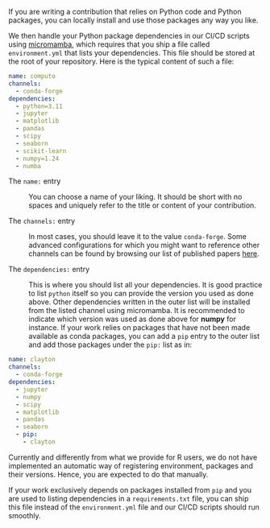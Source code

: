 If you are writing a contribution that relies on Python code and Python packages, you can locally install and use those packages any way you like.

We then handle your Python package dependencies in our CI/CD scripts using [micromamba](https://mamba.readthedocs.io/en/latest/user_guide/micromamba.html), which requires that you ship a file called `environment.yml` that lists your dependencies. This file should be stored at the root of your repository. Here is the typical content of such a file:

```yml
name: computo
channels:
  - conda-forge
dependencies:
  - python=3.11
  - jupyter
  - matplotlib
  - pandas
  - scipy
  - seaborn
  - scikit-learn
  - numpy=1.24
  - numba
```

The `name:` entry

: You can choose a name of your liking. It should be short with no spaces and uniquely refer to the title or content of your contribution.

The `channels:` entry

: In most cases, you should leave it to the value `conda-forge`. Some advanced configurations for which you might want to reference other channels can be found by browsing our list of published papers [here](https://github.com/computorg?q=published&type=all&language=&sort=).

The `dependencies:` entry

: This is where you should list all your dependencies. It is good practice to list `python` itself so you can provide the version you used as done above. Other dependencies written in the outer list will be installed from the listed channel using micromamba. It is recommended to indicate which version was used as done above for **numpy** for instance. If your work relies on packages that have not been made available as conda packages, you can add a `pip` entry to the outer list and add those packages under the `pip:` list as in:

```yml
name: clayton
channels:
  - conda-forge
dependencies:
  - jupyter
  - numpy
  - scipy
  - matplotlib
  - pandas
  - seaborn
  - pip:
    - clayton
```

::: {.callout-note title="Automatic registration of packages"}
Currently and differently from what we provide for R users, we do not have implemented an automatic way of registering environment, packages and their versions. Hence, you are expected to do that manually.
:::

::: {.callout-tip title="`requirements.txt`"}
If your work exclusively depends on packages installed from `pip` and you are used to listing dependencies in a `requirements.txt` file, you can ship this file instead of the `environment.yml` file and our CI/CD scripts should run smoothly.
:::
